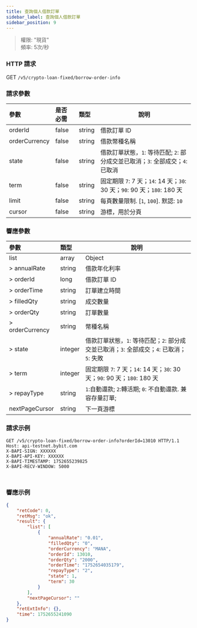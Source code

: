```yaml
---
title: 查詢個人借款訂單
sidebar_label: 查詢個人借款訂單
sidebar_position: 9
---
```

> 權限: "現貨"<br/>
> 頻率: 5次/秒

### HTTP 請求
GET `/v5/crypto-loan-fixed/borrow-order-info`

### 請求參數
| 參數 | 是否必需 | 類型 | 說明|
|:----- |:-------|:-----|------ |
|orderId|false|string|借款訂單 ID|
|orderCurrency|false|string|借款幣種名稱|
|state|false|string|借款訂單狀態，`1`: 等待匹配; `2`: 部分成交並已取消；`3`: 全部成交；`4`: 已取消|
|term |false |string|固定期限 `7`: 7 天；`14`: 14 天；`30`: 30 天；`90`: 90 天；`180`: 180 天|
|limit |false |string |每頁數量限制. [`1`, `100`]. 默認: `10`|
|cursor |false |string |游標，用於分頁|

### 響應參數
| 參數 | 類型 | 說明|
|:----- |:-----|----- |
|list|array|Object|
|> annualRate|string |借款年化利率|
|> orderId|long |借款訂單 ID|
|> orderTime|string |訂單建立時間|
|> filledQty|string |成交數量|
|> orderQty|string |訂單數量|
|> orderCurrency|string |幣種名稱|
|> state|integer |借款訂單狀態，`1`: 等待匹配；`2`: 部分成交並已取消；`3`: 全部成交；`4`: 已取消；`5`: 失敗|
|> term|integer |固定期限 `7`: 7 天；`14`: 14 天；`30`: 30 天；`90`: 90 天；`180`: 180 天|
|> repayType |string |`1`:自動還款; `2`:轉活期; `0`: 不自動還款. 兼容存量訂單;|
|nextPageCursor |string |下一頁游標|

### 請求示例

<Tabs groupId="programming-languages">
<TabItem value="http" label="HTTP">

```http
GET /v5/crypto-loan-fixed/borrow-order-info?orderId=13010 HTTP/1.1
Host: api-testnet.bybit.com
X-BAPI-SIGN: XXXXXX
X-BAPI-API-KEY: XXXXXX
X-BAPI-TIMESTAMP: 1752655239825
X-BAPI-RECV-WINDOW: 5000
```

</TabItem>
<TabItem value="python" label="Python">

```python

```

</TabItem>

<TabItem value="Node" label="Node.js">

```n4js

```

</TabItem>
</Tabs>

### 響應示例

```json
{
    "retCode": 0,
    "retMsg": "ok",
    "result": {
        "list": [
            {
                "annualRate": "0.01",
                "filledQty": "0",
                "orderCurrency": "MANA",
                "orderId": 13010,
                "orderQty": "2000",
                "orderTime": "1752654035179",
                "repayType": "2",
                "state": 1,
                "term": 30
            }
        ],
        "nextPageCursor": ""
    },
    "retExtInfo": {},
    "time": 1752655241090
}
```
